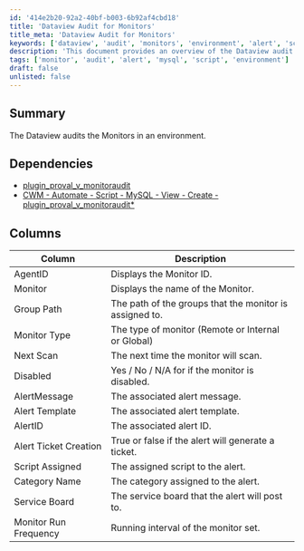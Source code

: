 ```yaml
---
id: '414e2b20-92a2-40bf-b003-6b92af4cbd18'
title: 'Dataview Audit for Monitors'
title_meta: 'Dataview Audit for Monitors'
keywords: ['dataview', 'audit', 'monitors', 'environment', 'alert', 'script', 'mysql']
description: 'This document provides an overview of the Dataview audit process for monitors in an environment, detailing the dependencies, column descriptions, and key attributes associated with each monitor.'
tags: ['monitor', 'audit', 'alert', 'mysql', 'script', 'environment']
draft: false
unlisted: false
---
```

## Summary

The Dataview audits the Monitors in an environment.

## Dependencies

- [plugin_proval_v_monitoraudit](https://proval.itglue.com/DOC-5078775-8158184)
- [CWM - Automate - Script - MySQL - View - Create - plugin_proval_v_monitoraudit*](https://proval.itglue.com/DOC-5078775-11931049)

## Columns

| Column                   | Description                                                   |
|-------------------------|---------------------------------------------------------------|
| AgentID                 | Displays the Monitor ID.                                     |
| Monitor                 | Displays the name of the Monitor.                            |
| Group Path              | The path of the groups that the monitor is assigned to.      |
| Monitor Type            | The type of monitor (Remote or Internal or Global)           |
| Next Scan               | The next time the monitor will scan.                         |
| Disabled                | Yes / No / N/A for if the monitor is disabled.              |
| AlertMessage            | The associated alert message.                                |
| Alert Template          | The associated alert template.                               |
| AlertID                 | The associated alert ID.                                     |
| Alert Ticket Creation    | True or false if the alert will generate a ticket.          |
| Script Assigned         | The assigned script to the alert.                            |
| Category Name           | The category assigned to the alert.                          |
| Service Board           | The service board that the alert will post to.              |
| Monitor Run Frequency    | Running interval of the monitor set.                         |












